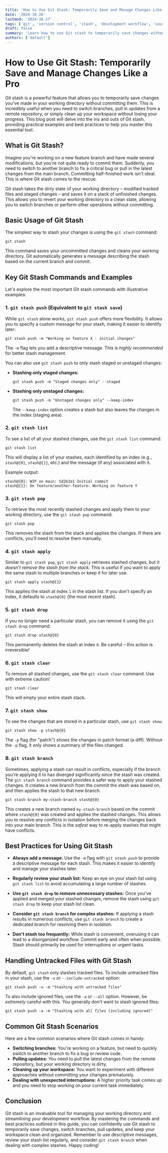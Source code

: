 ```yaml
---
title: 'How to Use Git Stash: Temporarily Save and Manage Changes Like a Pro'
date: '2024-10-26'
lastmod: '2024-10-27'
tags: ['git', 'version control', 'stash', 'development workflow', 'source control']
draft: false
summary: 'Learn how to use Git stash to temporarily save changes without committing, allowing you to switch branches, pull updates, and keep your working directory clean. Includes practical examples and best practices for managing your stashed changes.'
authors: ['default']
---
```


# How to Use Git Stash: Temporarily Save and Manage Changes Like a Pro

Git stash is a powerful feature that allows you to temporarily save changes you've made in your working directory without committing them. This is incredibly useful when you need to switch branches, pull in updates from a remote repository, or simply clean up your workspace without losing your progress. This blog post will delve into the ins and outs of Git stash, providing practical examples and best practices to help you master this essential tool.

## What is Git Stash?

Imagine you're working on a new feature branch and have made several modifications, but you're not quite ready to commit them. Suddenly, you need to switch to another branch to fix a critical bug or pull in the latest changes from the main branch. Committing half-finished work isn't ideal. This is where Git stash comes to the rescue.

Git stash takes the dirty state of your working directory – modified tracked files and staged changes – and saves it on a stack of unfinished changes. This allows you to revert your working directory to a clean state, allowing you to switch branches or perform other operations without committing.

## Basic Usage of Git Stash

The simplest way to stash your changes is using the `git stash` command:

```plaintext
git stash
```

This command saves your uncommitted changes and cleans your working directory. Git automatically generates a message describing the stash based on the current branch and commit.

## Key Git Stash Commands and Examples

Let's explore the most important Git stash commands with illustrative examples:

### 1. `git stash push` (Equivalent to `git stash save`)

While `git stash` alone works, `git stash push` offers more flexibility. It allows you to specify a custom message for your stash, making it easier to identify later:

```plaintext
git stash push -m "Working on feature X - initial changes"
```

The `-m` flag lets you add a descriptive message. This is _highly recommended_ for better stash management.

You can also use `git stash push` to only stash staged or unstaged changes:

- **Stashing only staged changes:**

  ```plaintext
  git stash push -m "Staged changes only" --staged
  ```

- **Stashing only unstaged changes:**

  ```plaintext
  git stash push -m "Unstaged changes only" --keep-index
  ```

  The `--keep-index` option creates a stash but also leaves the changes in the index (staging area).

### 2. `git stash list`

To see a list of all your stashed changes, use the `git stash list` command:

```plaintext
git stash list
```

This will display a list of your stashes, each identified by an index (e.g., `stash@{0}`, `stash@{1}`, etc.) and the message (if any) associated with it.

Example output:

```
stash@{0}: WIP on main: 5d2b3a1 Initial commit
stash@{1}: On feature/another-feature: Working on feature Y
```

### 3. `git stash pop`

To retrieve the most recently stashed changes and apply them to your working directory, use the `git stash pop` command:

```plaintext
git stash pop
```

This removes the stash from the stack and applies the changes. If there are conflicts, you'll need to resolve them manually.

### 4. `git stash apply`

Similar to `git stash pop`, `git stash apply` retrieves stashed changes, but _it doesn't remove the stash from the stack_. This is useful if you want to apply the same stash to multiple branches or keep it for later use.

```plaintext
git stash apply stash@{1}
```

This applies the stash at index `1` in the stash list. If you don't specify an index, it defaults to `stash@{0}` (the most recent stash).

### 5. `git stash drop`

If you no longer need a particular stash, you can remove it using the `git stash drop` command:

```plaintext
git stash drop stash@{0}
```

This permanently deletes the stash at index `0`. Be careful – this action is irreversible!

### 6. `git stash clear`

To remove all stashed changes, use the `git stash clear` command. Use with extreme caution!

```plaintext
git stash clear
```

This will empty your entire stash stack.

### 7. `git stash show`

To see the changes that are stored in a particular stash, use `git stash show`:

```plaintext
git stash show -p stash@{0}
```

The `-p` flag (for "patch") shows the changes in patch format (a diff). Without the `-p` flag, it only shows a summary of the files changed.

### 8. `git stash branch`

Sometimes, applying a stash can result in conflicts, especially if the branch you're applying it to has diverged significantly since the stash was created. The `git stash branch` command provides a safer way to apply your stashed changes. It creates a new branch from the commit the stash was based on, and then applies the stash to that new branch.

```plaintext
git stash branch my-stash-branch stash@{0}
```

This creates a new branch named `my-stash-branch` based on the commit where `stash@{0}` was created and applies the stashed changes. This allows you to resolve any conflicts in isolation before merging the changes back into your main branch. This is the _safest_ way to re-apply stashes that might have conflicts.

## Best Practices for Using Git Stash

- **Always add a message:** Use the `-m` flag with `git stash push` to provide a descriptive message for each stash. This makes it easier to identify and manage your stashes later.

- **Regularly review your stash list:** Keep an eye on your stash list using `git stash list` to avoid accumulating a large number of stashes.

- **Use `git stash drop` to remove unnecessary stashes:** Once you've applied and merged your stashed changes, remove the stash using `git stash drop` to keep your stash list clean.

- **Consider `git stash branch` for complex stashes:** If applying a stash results in numerous conflicts, use `git stash branch` to create a dedicated branch for resolving them in isolation.

- **Don't stash too frequently:** While stash is convenient, overusing it can lead to a disorganized workflow. Commit early and often when possible. Stash should primarily be used for interruptions or urgent tasks.

## Handling Untracked Files with Git Stash

By default, `git stash` only stashes tracked files. To include untracked files in your stash, use the `-u` or `--include-untracked` option:

```plaintext
git stash push -u -m "Stashing with untracked files"
```

To also include ignored files, use the `-a` or `--all` option. However, be _extremely_ careful with this. You generally don't want to stash ignored files:

```plaintext
git stash push -a -m "Stashing with all files (including ignored)"
```

## Common Git Stash Scenarios

Here are a few common scenarios where Git stash comes in handy:

- **Switching branches:** You're working on a feature, but need to quickly switch to another branch to fix a bug or review code.
- **Pulling updates:** You need to pull the latest changes from the remote repository, but your working directory is dirty.
- **Cleaning up your workspace:** You want to experiment with different approaches without committing your changes prematurely.
- **Dealing with unexpected interruptions:** A higher priority task comes up and you need to stop working on your current task immediately.

## Conclusion

Git stash is an invaluable tool for managing your working directory and streamlining your development workflow. By mastering the commands and best practices outlined in this guide, you can confidently use Git stash to temporarily save changes, switch branches, pull updates, and keep your workspace clean and organized. Remember to use descriptive messages, review your stash list regularly, and consider `git stash branch` when dealing with complex stashes. Happy coding!
